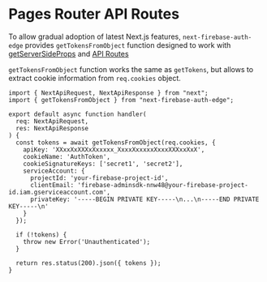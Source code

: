 # Pages Router API Routes

To allow gradual adoption of latest Next.js features, `next-firebase-auth-edge` provides `getTokensFromObject` function designed to work with [getServerSideProps](/docs/usage/get-server-side-props) and [API Routes](https://nextjs.org/docs/pages/building-your-application/routing/api-routes)

`getTokensFromObject` function works the same as `getTokens`, but allows to extract cookie information from `req.cookies` object.

```tsx
import { NextApiRequest, NextApiResponse } from "next";
import { getTokensFromObject } from "next-firebase-auth-edge";

export default async function handler(
  req: NextApiRequest,
  res: NextApiResponse
) {
  const tokens = await getTokensFromObject(req.cookies, {
    apiKey: 'XXxxXxXXXxXxxxxx_XxxxXxxxxxXxxxXXXxxXxX',
    cookieName: 'AuthToken',
    cookieSignatureKeys: ['secret1', 'secret2'],
    serviceAccount: {
      projectId: 'your-firebase-project-id',
      clientEmail: 'firebase-adminsdk-nnw48@your-firebase-project-id.iam.gserviceaccount.com',
      privateKey: '-----BEGIN PRIVATE KEY-----\n...\n-----END PRIVATE KEY-----\n'
    }
  });

  if (!tokens) {
    throw new Error('Unauthenticated');
  }

  return res.status(200).json({ tokens });
}
```
